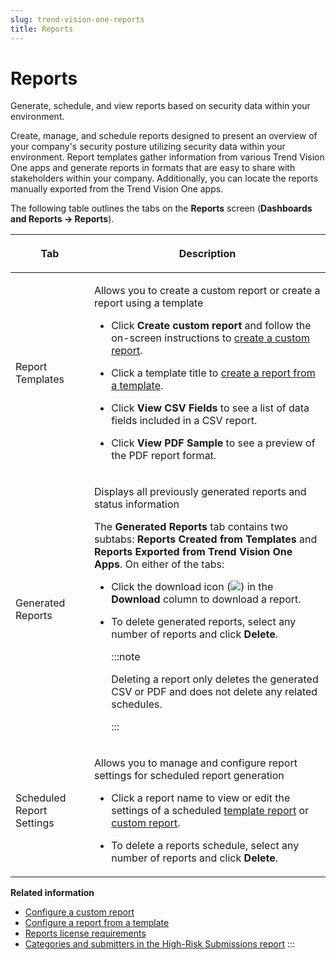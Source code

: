 ```yaml
---
slug: trend-vision-one-reports
title: Reports
---
```

# Reports

Generate, schedule, and view reports based on security data within your environment.

Create, manage, and schedule reports designed to present an overview of your company's security posture utilizing security data within your environment. Report templates gather information from various Trend Vision One apps and generate reports in formats that are easy to share with stakeholders within your company. Additionally, you can locate the reports manually exported from the Trend Vision One apps.

The following table outlines the tabs on the **Reports** screen (**Dashboards and Reports → Reports**).

<table>
<colgroup>
<col style="width: 25%" />
<col style="width: 75%" />
</colgroup>
<thead>
<tr>
<th><p>Tab</p></th>
<th><p>Description</p></th>
</tr>
</thead>
<tbody>
<tr>
<td><p>Report Templates</p></td>
<td><p>Allows you to create a custom report or create a report using a template</p>
<ul>
<li><p>Click <strong>Create custom report</strong> and follow the on-screen instructions to <a href="trend-vision-one-configuring-custom-report">create a custom report</a>.</p></li>
<li><p>Click a template title to <a href="trend-vision-one-configuring-report-template">create a report from a template</a>.</p></li>
<li><p>Click <strong>View CSV Fields</strong> to see a list of data fields included in a CSV report.</p></li>
<li><p>Click <strong>View PDF Sample</strong> to see a preview of the PDF report format.</p></li>
</ul></td>
</tr>
<tr>
<td><p>Generated Reports</p></td>
<td><p>Displays all previously generated reports and status information</p>
<p>The <strong>Generated Reports</strong> tab contains two subtabs: <strong>Reports Created from Templates</strong> and <strong>Reports Exported from Trend Vision One Apps</strong>. On either of the tabs:</p>
<ul>
<li><p>Click the download icon (<img src="./images/download_icon=5c3e14e4-1ccd-4391-8e8f-32a5c968f72f.webp" />) in the <strong>Download</strong> column to download a report.</p></li>
<li><p>To delete generated reports, select any number of reports and click <strong>Delete</strong>.</p>


:::note

<p>Deleting a report only deletes the generated CSV or PDF and does not delete any related schedules.</p>


:::

</li>
</ul></td>
</tr>
<tr>
<td><p>Scheduled Report Settings</p></td>
<td><p>Allows you to manage and configure report settings for scheduled report generation</p>
<ul>
<li><p>Click a report name to view or edit the settings of a scheduled <a href="trend-vision-one-configuring-report-template">template report</a> or <a href="trend-vision-one-configuring-custom-report">custom report</a>.</p></li>
<li><p>To delete a reports schedule, select any number of reports and click <strong>Delete</strong>.</p></li>
</ul></td>
</tr>
</tbody>
</table>

**Related information**

- [Configure a custom report](configuring-custom-report.md "Create or edit one-time or recurring custom reports based on security data within your environment.")
- [Configure a report from a template](configuring-report-template.md "Create or edit one-time or recurring template-based reports based on security data within your environment.")
- [Reports license requirements](reports-license-requirements.md "View the required entitlement needed to access each type of report template.")
- [Categories and submitters in the High-Risk Submissions report](categories-submitters-report.md "View a list of categories and category descriptions for submitters that can submit objects for sandbox analysis.")
:::
